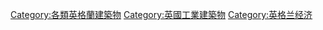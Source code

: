 {{Portal|英格蘭}}

[[Category:各類英格蘭建築物|Category:各類英格蘭建築物]]
[[Category:英國工業建築物|Category:英國工業建築物]]
[[Category:英格兰经济|Category:英格兰经济]]